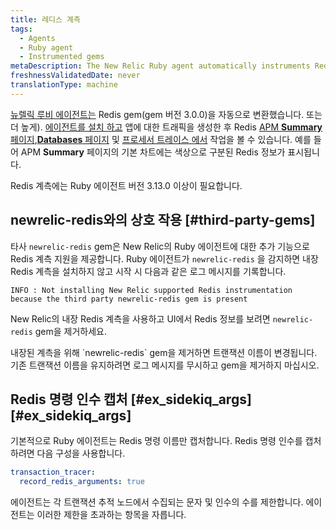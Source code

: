 ```yaml
---
title: 레디스 계측
tags:
  - Agents
  - Ruby agent
  - Instrumented gems
metaDescription: The New Relic Ruby agent automatically instruments Redis tasks.
freshnessValidatedDate: never
translationType: machine
---
```


[뉴렐릭 루비 에이전트는](/docs/agents/ruby-agent/getting-started/new-relic-ruby) Redis gem(gem 버전 3.0.0)을 자동으로 변환했습니다. 또는 더 높게). [에이전트를 설치 하고](/docs/agents/ruby-agent/installation-configuration/ruby-agent-installation) 앱에 대한 트래픽을 생성한 후 Redis [APM <DNT>**Summary**</DNT> 페이지](/docs/apm/applications-menu/monitoring/apm-overview-page),[<DNT>**Databases**</DNT> 페이지](/docs/apm/applications-menu/monitoring/databases-slow-queries-page) 및 [프로세서 트레이스 에서](/docs/apm/transactions/transaction-traces/transaction-traces) 작업을 볼 수 있습니다. 예를 들어 APM <DNT>**Summary**</DNT> 페이지의 기본 차트에는 색상으로 구분된 Redis 정보가 표시됩니다.

<Callout variant="tip">
  Redis 계측에는 Ruby 에이전트 버전 3.13.0 이상이 필요합니다.
</Callout>

## newrelic-redis와의 상호 작용 [#third-party-gems]

타사 `newrelic-redis` gem은 New Relic의 Ruby 에이전트에 대한 추가 기능으로 Redis 계측 지원을 제공합니다. Ruby 에이전트가 `newrelic-redis` 을 감지하면 내장 Redis 계측을 설치하지 않고 시작 시 다음과 같은 로그 메시지를 기록합니다.

```log
INFO : Not installing New Relic supported Redis instrumentation because the third party newrelic-redis gem is present
```

New Relic의 내장 Redis 계측을 사용하고 UI에서 Redis 정보를 보려면 `newrelic-redis` gem을 제거하세요.

<Callout variant="important">
  내장된 계측을 위해 `newrelic-redis` gem을 제거하면 트랜잭션 이름이 변경됩니다. 기존 트랜잭션 이름을 유지하려면 로그 메시지를 무시하고 gem을 제거하지 마십시오.
</Callout>

## Redis 명령 인수 캡처 [#ex\_sidekiq\_args][#ex_sidekiq_args]

기본적으로 Ruby 에이전트는 Redis 명령 이름만 캡처합니다. Redis 명령 인수를 캡처하려면 다음 구성을 사용합니다.

```yml
transaction_tracer:
  record_redis_arguments: true
```

에이전트는 각 트랜잭션 추적 노드에서 수집되는 문자 및 인수의 수를 제한합니다. 에이전트는 이러한 제한을 초과하는 항목을 자릅니다.